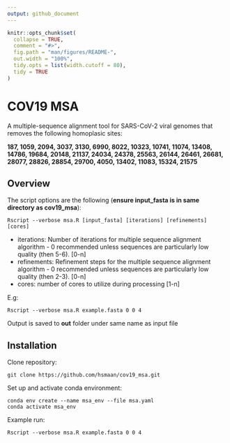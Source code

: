 ```yaml
---
output: github_document
---
```


```r
knitr::opts_chunk$set(
  collapse = TRUE,
  comment = "#>",
  fig.path = "man/figures/README-",
  out.width = "100%",
  tidy.opts = list(width.cutoff = 80),
  tidy = TRUE
)
```

# COV19 MSA

A multiple-sequence alignment tool for SARS-CoV-2 viral genomes that removes the following homoplasic sites:

**187, 1059, 2094, 3037, 3130, 6990, 8022, 10323, 10741, 11074, 13408, 14786, 19684, 20148, 21137, 24034, 24378, 25563, 26144, 26461, 26681, 28077, 28826, 28854, 29700, 4050, 13402, 11083, 15324, 21575**

## Overview

The script options are the following (**ensure input_fasta is in same directory as cov19_msa**):
```
Rscript --verbose msa.R [input_fasta] [iterations] [refinements] [cores] 
```
* iterations: Number of iterations for multiple sequence alignment algorithm - 0 recommended unless sequences are particularly low quality (then 5-6). [0-n]
* refinements: Refinement steps for the multiple sequence alignment algorithm - 0 recommended unless sequences are particularly low quality (then 2-3). [0-n]
* cores: number of cores to utilize during processing [1-n]

E.g:
```
Rscript --verbose msa.R example.fasta 0 0 4
```

Output is saved to **out** folder under same name as input file

## Installation

Clone repository:
```
git clone https://github.com/hsmaan/cov19_msa.git
```

Set up and activate conda environment:
```
conda env create --name msa_env --file msa.yaml
conda activate msa_env
```

Example run:
```
Rscript --verbose msa.R example.fasta 0 0 4
```
